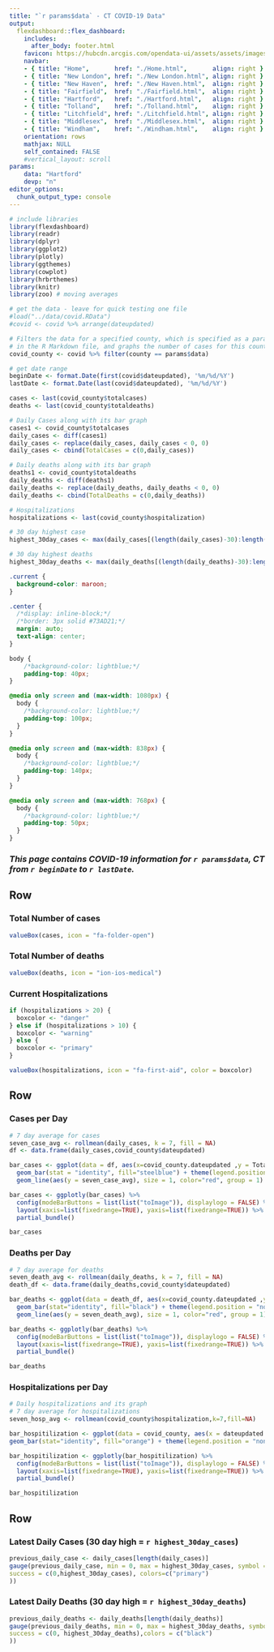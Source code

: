 ```yaml
---
title: "`r params$data` - CT COVID-19 Data"
output:
  flexdashboard::flex_dashboard:
    includes:
      after_body: footer.html
    favicon: https://hubcdn.arcgis.com/opendata-ui/assets/assets/images/favicon-45a5f6cdc7f23c52b20204d54a7d9ca2.ico
    navbar:
    - { title: "Home",       href: "./Home.html",       align: right }
    - { title: "New London", href: "./New London.html", align: right }
    - { title: "New Haven",  href: "./New Haven.html",  align: right }
    - { title: "Fairfield",  href: "./Fairfield.html",  align: right }
    - { title: "Hartford",   href: "./Hartford.html",   align: right }
    - { title: "Tolland",    href: "./Tolland.html",    align: right }
    - { title: "Litchfield", href: "./Litchfield.html", align: right }
    - { title: "Middlesex",  href: "./Middlesex.html",  align: right }
    - { title: "Windham",    href: "./Windham.html",    align: right }
    orientation: rows
    mathjax: NULL
    self_contained: FALSE
    #vertical_layout: scroll
params:
    data: "Hartford"
    devp: "n"
editor_options: 
  chunk_output_type: console
---
```

```r

# include libraries
library(flexdashboard)
library(readr)
library(dplyr)
library(ggplot2)
library(plotly)
library(ggthemes)
library(cowplot)
library(hrbrthemes)
library(knitr)
library(zoo) # moving averages

# get the data - leave for quick testing one file
#load("../data/covid.RData")
#covid <- covid %>% arrange(dateupdated)

# Filters the data for a specified county, which is specified as a parameter
# in the R Markdown file, and graphs the number of cases for this county ovr time.
covid_county <- covid %>% filter(county == params$data)

# get date range
beginDate <- format.Date(first(covid$dateupdated), '%m/%d/%Y')
lastDate <- format.Date(last(covid$dateupdated), '%m/%d/%Y')

cases <- last(covid_county$totalcases)
deaths <- last(covid_county$totaldeaths)

# Daily Cases along with its bar graph
cases1 <- covid_county$totalcases
daily_cases <- diff(cases1)
daily_cases <- replace(daily_cases, daily_cases < 0, 0)
daily_cases <- cbind(TotalCases = c(0,daily_cases))

# Daily deaths along with its bar graph
deaths1 <- covid_county$totaldeaths
daily_deaths <- diff(deaths1)
daily_deaths <- replace(daily_deaths, daily_deaths < 0, 0)
daily_deaths <- cbind(TotalDeaths = c(0,daily_deaths))

# Hospitalizations
hospitalizations <- last(covid_county$hospitalization)

# 30 day highest case 
highest_30day_cases <- max(daily_cases[(length(daily_cases)-30):length(daily_cases)])

# 30 day highest deaths
highest_30day_deaths <- max(daily_deaths[(length(daily_deaths)-30):length(daily_deaths)])
```

<!--CUSTOM CSS-->
```css
.current {
  background-color: maroon;
}

.center {
  /*display: inline-block;*/
  /*border: 3px solid #73AD21;*/
  margin: auto;
  text-align: center;
}

body {
    /*background-color: lightblue;*/
    padding-top: 40px;
}

@media only screen and (max-width: 1080px) {
  body {
    /*background-color: lightblue;*/
    padding-top: 100px;
  }
}

@media only screen and (max-width: 838px) {
  body {
    /*background-color: lightblue;*/
    padding-top: 140px;
  }
}

@media only screen and (max-width: 768px) {
  body {
    /*background-color: lightblue;*/
    padding-top: 50px;
  }
}
```

<!--CUSTOM JS
The reason why we can't use embedded javascript is because the ` means a string 
literal in JavaScript but it's also used for inline r code in the markdown doc.
So when I try to pass the param as `r params$data` it interprets that literally. 
There might be a way to escape the ` or a special way to inject inline r in the 
js code but so far I haven't found one.
-->
<script>
// wait for the page to load to do this, can't select elements that aren't loaded yet.

window.onload = function () {

  //console.log("We are executing on load");
  
  var list = document.querySelectorAll(".navbar-right > li > a");
  
  for (i=0; i<list.length; i++)
  {
    var x = list[i];
    console.log(x.innerHTML);
    
    if (x.innerHTML == "`r params$data`")
    {
      x.classList.add("current"); // assign the current class to the current tab
    }
  }
}
</script>

<div class="center">
### *This page contains COVID-19 information for **`r params$data`, CT** from `r beginDate` to `r lastDate`.*
</div>

Row
----------------------------------------------------------------------

### Total Number of cases

```r
valueBox(cases, icon = "fa-folder-open")
```

### Total Number of deaths

```r
valueBox(deaths, icon = "ion-ios-medical")
```

### Current Hospitalizations

```r
if (hospitalizations > 20) {
  boxcolor <- "danger"
} else if (hospitalizations > 10) {
  boxcolor <- "warning"
} else {
  boxcolor <- "primary"
}

valueBox(hospitalizations, icon = "fa-first-aid", color = boxcolor)
```

Row{data-height=600px}
-----------------------------------------------------------------------

### Cases per Day

```r
# 7 day average for cases
seven_case_avg <- rollmean(daily_cases, k = 7, fill = NA)
df <- data.frame(daily_cases,covid_county$dateupdated)

bar_cases <- ggplot(data = df, aes(x=covid_county.dateupdated ,y = TotalCases, )) + 
  geom_bar(stat = "identity", fill="steelblue") + theme(legend.position = "none") + labs(x = " ", y = "Cases") +
  geom_line(aes(y = seven_case_avg), size = 1, color="red", group = 1) + theme_cowplot()

bar_cases <- ggplotly(bar_cases) %>% 
  config(modeBarButtons = list(list("toImage")), displaylogo = FALSE) %>% 
  layout(xaxis=list(fixedrange=TRUE), yaxis=list(fixedrange=TRUE)) %>%
  partial_bundle()  

bar_cases
```

### Deaths per Day

```r
# 7 day average for deaths
seven_death_avg <- rollmean(daily_deaths, k = 7, fill = NA)
death_df <- data.frame(daily_deaths,covid_county$dateupdated)

bar_deaths <- ggplot(data = death_df, aes(x=covid_county.dateupdated ,y = TotalDeaths)) + 
  geom_bar(stat="identity", fill="black") + theme(legend.position = "none") + labs(x = " ", y = "Deaths") +
  geom_line(aes(y = seven_death_avg), size = 1, color="red", group = 1) + theme_cowplot()

bar_deaths <- ggplotly(bar_deaths) %>% 
  config(modeBarButtons = list(list("toImage")), displaylogo = FALSE) %>%
  layout(xaxis=list(fixedrange=TRUE), yaxis=list(fixedrange=TRUE)) %>%
  partial_bundle()

bar_deaths
```

### Hospitalizations per Day

```r
# Daily hospitalizations and its graph
# 7 day average for hospitalizations
seven_hosp_avg <- rollmean(covid_county$hospitalization,k=7,fill=NA)

bar_hospitilization <- ggplot(data = covid_county, aes(x = dateupdated , y = hospitalization)) +
geom_bar(stat="identity", fill="orange") + theme(legend.position = "none") + labs(x = " ", y = "Hospitalizations") + geom_line(aes(y = seven_hosp_avg), size = 1, color="red", group = 1) + theme_cowplot()

bar_hospitilization <- ggplotly(bar_hospitilization) %>% 
  config(modeBarButtons = list(list("toImage")), displaylogo = FALSE) %>% 
  layout(xaxis=list(fixedrange=TRUE), yaxis=list(fixedrange=TRUE)) %>%
  partial_bundle()

bar_hospitilization
```

Row {data-height=150px}
-----------------------------------------------------------------------
### Latest Daily Cases (30 day high = `r highest_30day_cases`)

```r
previous_daily_case <- daily_cases[length(daily_cases)]
gauge(previous_daily_case, min = 0, max = highest_30day_cases, symbol = '', gaugeSectors(
success = c(0,highest_30day_cases), colors=c("primary")
))
```

### Latest Daily Deaths (30 day high = `r highest_30day_deaths`) 

```r
previous_daily_deaths <- daily_deaths[length(daily_deaths)]
gauge(previous_daily_deaths, min = 0, max = highest_30day_deaths, symbol = '', gaugeSectors(
success = c(0, highest_30day_deaths),colors = c("black")
))
```
